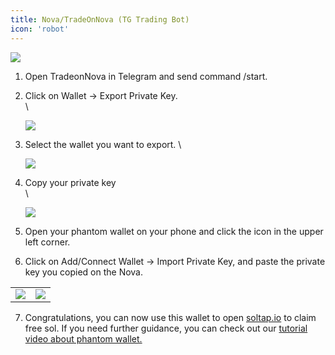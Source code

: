```yaml
---
title: Nova/TradeOnNova (TG Trading Bot)
icon: 'robot'
---
```


![](https://2619786285-files.gitbook.io/~/files/v0/b/gitbook-x-prod.appspot.com/o/spaces%2FM0pXZISmirZR5oaAIkSt%2Fuploads%2FT4JZDnYHN41m2qls5o7Q%2F13.png?alt=media&token=346663df-bd08-4c8f-bf93-954013d1f150)


1. Open TradeonNova in Telegram and send command /start.
2. Click on Wallet -> Export Private Key.\
   \\

   ![](https://2619786285-files.gitbook.io/~/files/v0/b/gitbook-x-prod.appspot.com/o/spaces%2FM0pXZISmirZR5oaAIkSt%2Fuploads%2FvfcgIch1zPZ6msM3bXVd%2Fimage.png?alt=media&token=25e47237-da5f-46c7-a30d-6687414fcaf3)

3. Select the wallet you want to export. \\

   ![](https://2619786285-files.gitbook.io/~/files/v0/b/gitbook-x-prod.appspot.com/o/spaces%2FM0pXZISmirZR5oaAIkSt%2Fuploads%2FvdVO7HDgf3p5Ma2syVCl%2Fimage.png?alt=media&token=e1025826-0ad6-4377-aa21-df08219906e3)

4. Copy your private key\
   \\

   ![](https://2619786285-files.gitbook.io/~/files/v0/b/gitbook-x-prod.appspot.com/o/spaces%2FM0pXZISmirZR5oaAIkSt%2Fuploads%2FiG69zk5mI5v7H8TJSuhh%2Fimage.png?alt=media&token=028e12d7-1359-4300-a6e4-6c2241ef27e8)

5. Open your phantom wallet on your phone and click the icon in the upper left corner.
6. Click on Add/Connect Wallet -> Import Private Key, and paste the private key you copied on the Nova.

|  |  |
| --- | --- |
| ![](https://2619786285-files.gitbook.io/~/files/v0/b/gitbook-x-prod.appspot.com/o/spaces%2FM0pXZISmirZR5oaAIkSt%2Fuploads%2F1LDojxQ4Mhx51BLLIUOc%2FPhantom.png?alt=media&token=b4408396-4169-4f62-aa7b-17f139131e95) | ![](https://2619786285-files.gitbook.io/~/files/v0/b/gitbook-x-prod.appspot.com/o/spaces%2FM0pXZISmirZR5oaAIkSt%2Fuploads%2FOeiin174gPTCM3Agb2ga%2FPhantom%202.png?alt=media&token=94c344be-9e2b-453f-b851-467c6335c981) |

7. Congratulations, you can now use this wallet to open [soltap.io](https://soltap.io/) to claim free sol. If you need further guidance, you can check out our [tutorial video about phantom wallet.](https://soltap.gitbook.io/docs/how-to-claim-sol/phantom)
